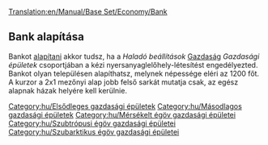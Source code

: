 [[Translation:en/Manual/Base Set/Economy/Bank]]

{{hu/Gazdasági épületek|név=Bank
|kép=Bank.png
|caption=Bank mérsékelt éghajlaton
|image2=Tropicalbank.png
|caption2=A szubtrópusi és szubarktikus éghajlat bankja
|klíma=[[hu/Manual/Éghajlatok#Mérsékelt|Mérsékelt]], [[hu/Manual/Éghajlatok#Szubarktikus|szubarktikus]], [[hu/Manual/Éghajlatok#Szubtrópusi|szubtrópusi]]
|elfogad=[[hu/Manual/Base Set/Economy/Értéktárgyak|Értéktárgyakat]] (mérsékelt éghajlaton), [[hu/Manual/Base Set/Economy/Arany|aranyat]] (szubarktikus éghajlaton), [[hu/Manual/Base Set/Economy/Gyémánt|gyémántot]] (szubtrópusi éghajlaton)
|előállít= Kizárólag mérsékelt éghajlaton [[hu/Manual/Base Set/Economy/Értéktárgyak|értéktárgyakat]] 
}}
==Bank alapítása==
Bankot [[hu/Manual/Base Set/Economy/Gazdasági épületek#.Új gazdasági épület alapítása|alapítani]] akkor tudsz, ha a ''Haladó beállítások'' [[hu/Haladó beállítások/Gazdaság#Gazdasági épületek|Gazdaság]] ''Gazdasági épületek'' csoportjában a kézi nyersanyaglelőhely-létesítést engedélyezted.<br>Bankot olyan településen alapíthatsz, melynek népessége eléri az 1200 főt. A kurzor a 2x1 mezőnyi alap jobb felső sarkát mutatja csak, az egész alapnak házak helyére kell kerülnie.

{{hu/Navbox Gazdasági épületek}}

[[Category:hu/Elsődleges gazdasági épületek]]
[[Category:hu/Másodlagos gazdasági épületek]]
[[Category:hu/Mérsékelt égöv gazdasági épületei]]
[[Category:hu/Szubtrópusi égöv gazdasági épületei]]
[[Category:hu/Szubarktikus égöv gazdasági épületei]]